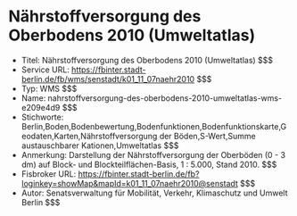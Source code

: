 # Nährstoffversorgung des Oberbodens 2010 (Umweltatlas)
- Titel: Nährstoffversorgung des Oberbodens 2010 (Umweltatlas) $$$
- Service URL: https://fbinter.stadt-berlin.de/fb/wms/senstadt/k01_11_07naehr2010 $$$
- Typ: WMS $$$
- Name: nahrstoffversorgung-des-oberbodens-2010-umweltatlas-wms-e209e4d9 $$$
- Stichworte: Berlin,Boden,Bodenbewertung,Bodenfunktionen,Bodenfunktionskarte,Geodaten,Karten,Nährstoffversorgung der Böden,S-Wert,Summe austauschbarer Kationen,Umweltatlas $$$
- Anmerkung: Darstellung der Nährstoffversorgung der Oberböden (0 - 3 dm) auf Block- und Blockteilflächen-Basis, 1 : 5.000, Stand 2010. $$$
- Fisbroker URL: https://fbinter.stadt-berlin.de/fb?loginkey=showMap&mapId=k01_11_07naehr2010@senstadt $$$
- Autor: Senatsverwaltung für Mobilität, Verkehr, Klimaschutz und Umwelt Berlin $$$
